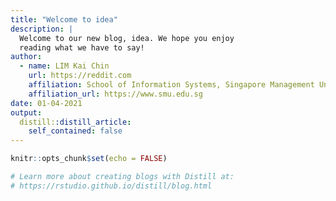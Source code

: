 ```yaml
---
title: "Welcome to idea"
description: |
  Welcome to our new blog, idea. We hope you enjoy 
  reading what we have to say!
author:
  - name: LIM Kai Chin 
    url: https://reddit.com
    affiliation: School of Information Systems, Singapore Management University
    affiliation_url: https://www.smu.edu.sg
date: 01-04-2021
output:
  distill::distill_article:
    self_contained: false
---
```


```r
knitr::opts_chunk$set(echo = FALSE)

# Learn more about creating blogs with Distill at:
# https://rstudio.github.io/distill/blog.html

```



